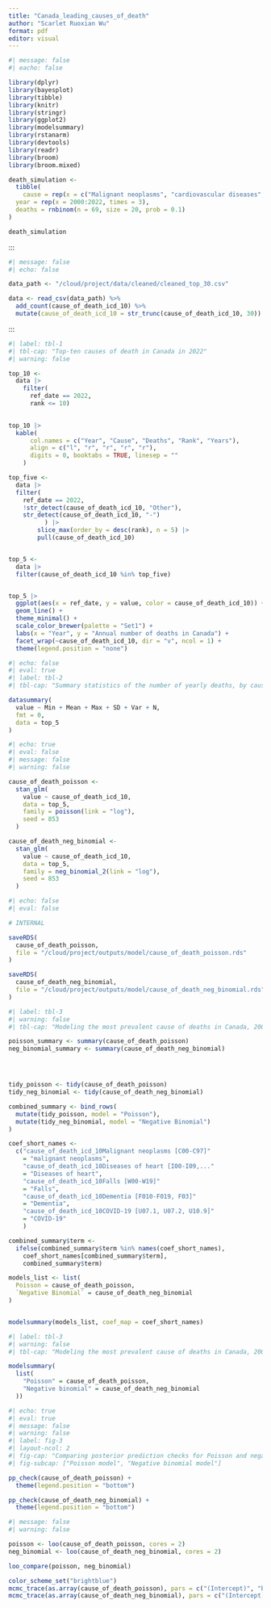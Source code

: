 ```yaml
---
title: "Canada_leading_causes_of_death"
author: "Scarlet Ruoxian Wu"
format: pdf
editor: visual
---
```


```r
#| message: false
#| eacho: false

library(dplyr)
library(bayesplot)
library(tibble)
library(knitr)
library(stringr)
library(ggplot2)
library(modelsummary)
library(rstanarm)
library(devtools)
library(readr)
library(broom)
library(broom.mixed)
```

```r

death_simulation <- 
  tibble(
    cause = rep(x = c("Malignant neoplasms", "cardiovascular diseases", "Ischaemic heart diseases"), each = 23),
  year = rep(x = 2000:2022, times = 3),
  deaths = rnbinom(n = 69, size = 20, prob = 0.1)
)

death_simulation
```

:::

```r
#| message: false
#| echo: false

data_path <- "/cloud/project/data/cleaned/cleaned_top_30.csv"

data <- read_csv(data_path) %>%
  add_count(cause_of_death_icd_10) %>%
  mutate(cause_of_death_icd_10 = str_trunc(cause_of_death_icd_10, 30))

```

:::

```r
#| label: tbl-1
#| tbl-cap: "Top-ten causes of death in Canada in 2022"
#| warning: false

top_10 <-
  data |>
    filter(
      ref_date == 2022,
      rank <= 10)
      

top_10 |>
  kable(
      col.names = c("Year", "Cause", "Deaths", "Rank", "Years"),
      align = c("l", "r", "r", "r", "r"),
      digits = 0, booktabs = TRUE, linesep = ""
    )
```





```r

top_five <-
  data |>
  filter(
    ref_date == 2022,
    !str_detect(cause_of_death_icd_10, "Other"),
    str_detect(cause_of_death_icd_10, "-")
          ) |>
        slice_max(order_by = desc(rank), n = 5) |>
        pull(cause_of_death_icd_10)


top_5 <-
  data |>
  filter(cause_of_death_icd_10 %in% top_five)


top_5 |>
  ggplot(aes(x = ref_date, y = value, color = cause_of_death_icd_10)) +
  geom_line() +
  theme_minimal() +
  scale_color_brewer(palette = "Set1") +
  labs(x = "Year", y = "Annual number of deaths in Canada") +
  facet_wrap(~cause_of_death_icd_10, dir = "v", ncol = 1) +
  theme(legend.position = "none")

```

```r
#| echo: false
#| eval: true
#| label: tbl-2
#| tbl-cap: "Summary statistics of the number of yearly deaths, by cause, in Canada"

datasummary(
  value ~ Min + Mean + Max + SD + Var + N,
  fmt = 0,
  data = top_5
)
```
```r
#| echo: true
#| eval: false
#| message: false
#| warning: false

cause_of_death_poisson <-
  stan_glm(
    value ~ cause_of_death_icd_10,
    data = top_5,
    family = poisson(link = "log"),
    seed = 853
  )

cause_of_death_neg_binomial <-
  stan_glm(
    value ~ cause_of_death_icd_10,
    data = top_5,
    family = neg_binomial_2(link = "log"),
    seed = 853
  )
```

```r
#| echo: false
#| eval: false

# INTERNAL

saveRDS(
  cause_of_death_poisson,
  file = "/cloud/project/outputs/model/cause_of_death_poisson.rds"
)

saveRDS(
  cause_of_death_neg_binomial,
  file = "/cloud/project/outputs/model/cause_of_death_neg_binomial.rds"
)
```



```r
#| label: tbl-3
#| warning: false
#| tbl-cap: "Modeling the most prevalent cause of deaths in Canada, 2001-2020"

poisson_summary <- summary(cause_of_death_poisson)
neg_binomial_summary <- summary(cause_of_death_neg_binomial)




tidy_poisson <- tidy(cause_of_death_poisson)
tidy_neg_binomial <- tidy(cause_of_death_neg_binomial)

combined_summary <- bind_rows(
  mutate(tidy_poisson, model = "Poisson"),
  mutate(tidy_neg_binomial, model = "Negative Binomial")
)

coef_short_names <- 
  c("cause_of_death_icd_10Malignant neoplasms [C00-C97]"
    = "malignant neoplasms",
    "cause_of_death_icd_10Diseases of heart [I00-I09,..."
    = "Diseases of heart",
    "cause_of_death_icd_10Falls [W00-W19]"
    = "Falls",
    "cause_of_death_icd_10Dementia [F010-F019, F03]"
    = "Dementia",
    "cause_of_death_icd_10COVID-19 [U07.1, U07.2, U10.9]"
    = "COVID-19"
    )

combined_summary$term <- 
  ifelse(combined_summary$term %in% names(coef_short_names),
    coef_short_names[combined_summary$term],
    combined_summary$term)

models_list <- list(
  Poisson = cause_of_death_poisson,
  `Negative Binomial` = cause_of_death_neg_binomial
)


modelsummary(models_list, coef_map = coef_short_names)


```

```r
#| label: tbl-3
#| warning: false
#| tbl-cap: "Modeling the most prevalent cause of deaths in Canada, 2001-2020"

modelsummary(
  list(
    "Poisson" = cause_of_death_poisson,
    "Negative binomial" = cause_of_death_neg_binomial
  ))
```

```r
#| echo: true
#| eval: true
#| message: false
#| warning: false
#| label: fig-3
#| layout-ncol: 2
#| fig-cap: "Comparing posterior prediction checks for Poisson and negative binomial models"
#| fig-subcap: ["Poisson model", "Negative binomial model"]

pp_check(cause_of_death_poisson) +
  theme(legend.position = "bottom")

pp_check(cause_of_death_neg_binomial) +
  theme(legend.position = "bottom")
```

```r
#| message: false
#| warning: false

poisson <- loo(cause_of_death_poisson, cores = 2)
neg_binomial <- loo(cause_of_death_neg_binomial, cores = 2)

loo_compare(poisson, neg_binomial)
```


```r

color_scheme_set("brightblue")
mcmc_trace(as.array(cause_of_death_poisson), pars = c("(Intercept)", "beta[1]"))
mcmc_trace(as.array(cause_of_death_neg_binomial), pars = c("(Intercept)", "beta[1]"))
```



